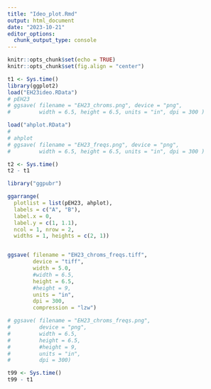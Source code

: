 ```yaml
---
title: "Ideo_plot.Rmd"
output: html_document
date: "2023-10-21"
editor_options: 
  chunk_output_type: console
---
```


```r
knitr::opts_chunk$set(echo = TRUE)
knitr::opts_chunk$set(fig.align = "center")
```



```r
t1 <- Sys.time()
library(ggplot2)
load("EH23ideo.RData")
# pEH23
# ggsave( filename = "EH23_chroms.png", device = "png", 
#         width = 6.5, height = 6.5, units = "in", dpi = 300 )
```


```r
load("ahplot.RData")
#
# ahplot
# ggsave( filename = "EH23_freqs.png", device = "png",
#         width = 6.5, height = 6.5, units = "in", dpi = 300 )

t2 <- Sys.time()
t2 - t1
```





```r

library("ggpubr")

ggarrange(
  plotlist = list(pEH23, ahplot),
  labels = c("A", "B"),
  label.x = 0,
  label.y = c(1, 1.1),
  ncol = 1, nrow = 2, 
  widths = 1, heights = c(2, 1))


ggsave( filename = "EH23_chroms_freqs.tiff",
        device = "tiff",
        width = 5.0,
        #width = 6.5,
        height = 6.5,
        #height = 9,
        units = "in",
        dpi = 300,
        compression = "lzw")

# ggsave( filename = "EH23_chroms_freqs.png",
#         device = "png",
#         width = 6.5,
#         height = 6.5,
#         #height = 9,
#         units = "in",
#         dpi = 300)

```


```r
t99 <- Sys.time()
t99 - t1
```




